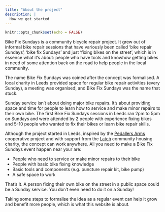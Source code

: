 ```yaml
---
title: "About the project"
description: |
  How we got started
---
```


```r
knitr::opts_chunk$set(echo = FALSE)
```

Bike Fix Sundays is a community bicycle repair project.
It grew out of informal bike repair sessions that have variously been called 'bike repair Sundays', 'bike fix Sundays' and just 'fixing bikes on the street', which is in essence what it's about:
people who have tools and knowhow getting bikes in need of some attention back on the road to help people in the local community.

The name Bike Fix Sundays was coined after the concept was formalised.
A local charity in Leeds provided space for regular bike repair activities (every Sunday), a meeting was organised, and Bike Fix Sundays was the name that stuck.

Sunday service isn't about doing major bike repairs.
It's about providing space and time for people to learn how to service and make minor repairs to their own bike.
The first Bike Fix Sundays sessions in Leeds ran 2pm to 5pm on Sundays and were attended by 2 people with experience fixing bikes and 5-10 people who wanted to fix their bikes or learn bike repair skills.

Although the project started in Leeds, inspired by the [Pedallers Arms](https://pedallers-arms.org/) cooperative project and with support from the [Latch](https://www.latch.org.uk/) community housing charity, the concept can work anywhere.
All you need to make a Bike Fix Sundays event happen near your are:

- People who need to service or make minor repairs to their bike
- People with basic bike fixing knowledge
- Basic tools and components (e.g. puncture repair kit, bike pump)
- A safe space to work

That's it.
A person fixing their own bike on the street in a public space could be a Sunday service.
You don't even need to do it on a Sunday!

Taking some steps to formalise the idea as a regular event can help it grow and benefit more people, which is what this website is about.
